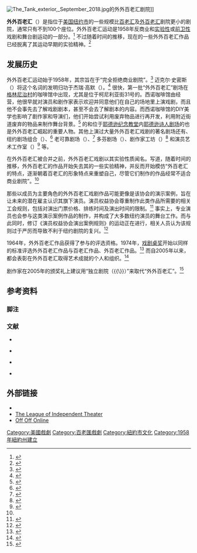 [[File:The_Tank_exterior,_September_2018.jpg|thumb]]的外外百老汇剧院]]

'''外外百老汇'''（{{Lang-en|Off-Off-Broadway}}）是指位于[[美国|美国]][[纽约市|纽约市]]的一些规模比[[百老汇|百老汇]]及[[外百老汇|外百老汇]]剧院更小的剧院，通常只有不到100个座位。外外百老汇运动是1958年反商业和[[實驗劇場|实验性]]或[[前衛|前卫性]]戏剧和舞台剧运动的一部分。<ref>{{cite web |author1=Charles Wright |title=Off-Off-Broadway, Way Back When |url=https://www.theatermania.com/new-york/news/off-off-broadway-way-back-when_5191.html |publisher=TheaterMania |accessdate=2022-05-30 |language=en |date=2004-10-04 |archive-date=2018-12-02 |archive-url=https://web.archive.org/web/20181202232752/https://www.theatermania.com/new-york/news/off-off-broadway-way-back-when_5191.html }}</ref> 不过随着时间的推移，现在的一些外外百老汇作品已经脱离了其运动早期的实验精神。<ref name="McNamara">{{cite journal |author1=Brooks McNamara |title=Broadway: A Theatre Historian's Perspective |journal=The Drama Review |date=2001-12-01 |volume=45 |issue=4 |pages=125-128 |doi=10.1162/105420401772990360 |s2cid=57571738 |language=en}}</ref>

== 发展历史 ==
外外百老汇运动始于1958年，其宗旨在于“完全拒绝商业剧院”。<ref>{{Harvnb|Viagas|2004|p=72}}</ref> 迈克尔·史密斯（{{lang|en|Michael Smith}}）将这个名词的发明归功于杰瑞·高默（{{lang|en|Jerry Tallmer}}）。<ref>{{cite journal |author1=Michael Smith |title=The Good Scene: Off Off-Broadway |journal={{Link-en|TDR (期刊)|TDR (journal)|杜兰戏剧评论}} |date=1966 |volume=10 |issue=4 |pages=159 - 176 |doi=10.2307/1125218 |jstor=1125218 |language=en}}</ref> 很快，第一批“外外百老汇”剧场在[[格林尼治村|格林尼治村]]的咖啡馆中出现，尤其是位于柯尼利亚街31号的{{Link-en|西诺咖啡馆|Caffe Cino}}。西诺咖啡馆由{{Link-en|乔·西诺|Joe Cino}}经营，他很早就对演员和剧作家表示欢迎并同意他们在自己的场地里上演戏剧，而且他不会事先去了解戏剧剧本，甚至不会去了解剧本的内容。而西诺咖啡馆的DIY美学也影响了剧作家和导演们，他们开始尝试利用废弃物品进行再开发，利用附近街道废弃的物品来制作舞台背景。<ref>{{Harvnb|Malewitz|2014|p=51}}</ref> {{Link-en|拉马马实验剧团|La MaMa Experimental Theatre Club}}的{{Link-en|艾伦·斯图尔特|Ellen Stewart}}和位于[[耶德逊纪念教堂|耶德逊纪念教堂]]内[[耶德逊纪念教堂|耶德逊诗人剧场]]的{{Link-en|阿尔·卡明斯|Al Carmines}}也是外外百老汇崛起的重要人物。其他上演过大量外外百老汇戏剧的著名剧场还有{{Link-en|创世纪剧院|Theatre Genesis}}、纽约剧场组合（{{lang|en|New York Theatre Ensemble}}）、<ref>{{cite magazine |date=1970-03-02 |editor1-last=Gilbert |editor1-first=Ruth |title=In and Around Town |url=https://books.google.co.jp/books?id=hscDAAAAMBAJ&pg=PA13&redir_esc=y#v=onepage&q&f=false |magazine=[[紐約_(雜誌)|纽约]] |language=en |publisher=New York Media, LLC |volume=3 |issue=9 |page=13 |issn=0028-7369 |access-date=2022-05-31 |archive-date=2022-05-31 |archive-url=https://web.archive.org/web/20220531030256/https://books.google.co.jp/books?id=hscDAAAAMBAJ&pg=PA13&redir_esc=y#v=onepage&q&f=false }}</ref> 老可靠剧场（{{lang|en|The Old Reliable}}）、<ref>{{cite journal |author1=Stephen J. Bottoms |title=Playing Underground: A Critical History of the 1960s Off-Off-Broadway Movement |date=2004 |doi=10.3998/mpub.22965 |isbn=9780472031948 |publisher=University of Michigan Press |language=en}}</ref> 多芬剧场（{{lang|en|The Dove Company}}）、剧作家工坊（{{lang|en|The Playwrights Workshop}}）<ref>{{cite web |title=Robert Patrick Papers ca. 1940-1984 |url=https://www.nypl.org/sites/default/files/archivalcollections/pdf/thepatri.pdf |publisher=The New York Public Library |language=en |date=2004-05 |access-date=2022-05-31 |archive-date=2022-05-31 |archive-url=https://web.archive.org/web/20220531030253/https://www.nypl.org/sites/default/files/archivalcollections/pdf/thepatri.pdf }}</ref> 和演员艺术工作室（{{lang|en|Workshop of the Players Art}}）<ref>{{cite web |author1=Tony Ortega |title=Christopher Lloyd! Stacy Keach! Jessica Tandy! It’s the 1973 Obies! |url=https://www.villagevoice.com/2011/05/03/christopher-lloyd-stacy-keach-jessica-tandy-its-the-1973-obies/ |publisher={{Link-en|乡村之声|The Village Voice}} |accessdate=2022-05-31 |archiveurl=https://web.archive.org/web/20180710010213/https://www.villagevoice.com/2011/05/03/christopher-lloyd-stacy-keach-jessica-tandy-its-the-1973-obies/ |archivedate=2018-07-18 |language=en |date=2011-05-04}}</ref> 等。

在外外百老汇被合并之前，外外百老汇戏剧以其实验性质闻名。{{Link-en|布鲁克斯·麦克纳马拉|Brooks McNamara}}写道，随着时间的推移，外外百老汇的作品开始失去其的一些实验精神，并反而开始模仿“外百老汇的特点，逐渐朝着百老汇的形象特点来重塑自己，尽管它们制作的作品经常不适合商业剧院”。<ref name="McNamara" />

那些以{{Link-en|演员权益协会|Actors' Equity Association}}成员为主要角色的外外百老汇戏剧作品可能更像是该协会的演示案例，旨在让未来的潜在雇主认识其旗下演员。演员权益协会尊重制作此类作品所需要的相关工会规则，包括对演出门票价格、排练时间及演出时间的限制。<ref>{{cite web |title=NY Showcase |url=https://www.actorsequity.org/resources/contracts/Showcase-NY/ |publisher={{Link-en|演员权益协会|Actors' Equity Association}} |language=en |access-date=2022-05-31 |archive-date=2022-06-10 |archive-url=https://web.archive.org/web/20220610185907/https://www.actorsequity.org/resources/contracts/Showcase-NY/ }}</ref> 事实上，专业演员也会参与这类演示案例作品的制作，并构成了大多数纽约演员的舞台工作。而与此同时，修订《演员权益协会演出案例规则》的运动正在进行，相关人员认为该规则过于严厉而导致不利于纽约剧院的复兴。<ref>{{cite web |author1=Garrett Eisler |title=Breaking the Code? |url=http://www.villagevoice.com/theater/0735%2Ceisler%2C77610%2C11.html |publisher={{Link-en|乡村之声|The Village Voice}} |accessdate=2022-05-31 |archiveurl=https://web.archive.org/web/20071109084522/http://www.villagevoice.com/theater/0735,eisler,77610,11.html |archivedate=2007-11-09 |language=en |date=2007-08-28}}</ref>

1964年，外外百老汇作品获得了参与{{Link-en|奥比奖|Obie Award}}的评选资格。1974年，[[戏剧桌奖|戏剧桌奖]]开始以同样的标准评选外外百老汇作品与百老汇作品、外百老汇作品。<ref>{{cite web |title=About the Drama Desk Awards |url=http://awards.dramadesk.org/about.html |publisher=[[戏剧桌奖|戏剧桌奖]] |accessdate=2022-05-31 |archiveurl=https://web.archive.org/web/20150325074058/http://awards.dramadesk.org/about.html |archivedate=2015-03-25 |language=en}}</ref> 而自2005年以来，{{Link-en|纽约创新戏剧奖|New York Innovative Theatre Awards}}都会表彰在外外百老汇取得艺术成就的个人和组织。<ref>{{cite web |title=About The New York Innovative Theatre Awards |url=https://www.nyitawards.com/about |publisher={{Link-en|纽约创新戏剧奖|New York Innovative Theatre Awards}} |accessdate=2022-05-31 |archiveurl=https://web.archive.org/web/20211123225853/https://www.nyitawards.com/about |archivedate=2021-11-23 |language=en}}</ref>

剧作家{{Link-en|柯克·伍德·布罗姆利|Kirk Wood Bromley}}在2005年的{{Link-en|纽约创新戏剧奖|New York Innovative Theatre Awards}}颁奖礼上建议用“独立剧院（{{lang|en|Independent Theatre}}{{\}}{{lang|en|Indie Theatre}}）”来取代“外外百老汇”。<ref>{{cite book |editor=Jeffrey Eric Jenkins |title=The Best Plays Theater Yearbook |date=2007 |publisher=Hal Leonard |isbn=9780879103460 |page=261 |edition=87th Edition |url=https://archive.org/details/bestplaystheater00jeff_1/page/261/mode/2up |accessdate=2022-06-01 |language=en}}</ref>

== 参考资料 ==
=== 脚注 ===
{{ReflistH}}
{{Reflist|3}}
{{ReflistF}}

=== 文献 ===
{{ReflistH}}
* {{cite book |last1=Bottoms |first1=Stephen James |year=2006 |title=Playing Underground: A Critical History of the 1960s Off-Off-Broadway Movement |publisher=University of Michigan Press |isbn=9780472031948 |language=en |ref=harv }}

* {{cite book |last1=Curley |first1=Mallory |year=2013 |title=Tales of Off Off Broadway |publisher=Randy Press |language=en |ref=harv }}

* {{cite book |last1=Viagas |first1=Robert |year=2004 |title=The Back Stage Guide to Broadway |publisher=Back Stage Books |isbn=9780823088096 |language=en |ref=harv }}

* {{cite journal |last1=Malewitz |first1=Raymond |year=2014 |title=The Practice of Misuse: Rugged Consumerism in Contemporary American Culture |journal=The Practice of Misuse |type= |series= |language=en|edition= |location= |publisher=Stanford University Press |doi=10.11126/stanford/9780804791960.001.0001 |jstor=j.ctvqsf2xh |isbn=9780804791960 |ref=harv }}
{{ReflistF}}

== 外部链接 ==
{{Portal|美国|戏剧}}

* {{Wayback|url=https://web.archive.org/web/20190402041516/http://www.nyitawards.org/ |title=New York Innovative Theatre Awards }}
* [https://www.litny.org/ The League of Independent Theater] {{Wayback|url=https://www.litny.org/ |date=20220415145155 }}
* [https://www.offoffonline.com/ Off Off Online] {{Wayback|url=https://www.offoffonline.com/ |date=20220611222335 }}

{{Authority control}}
{{DEFAULTSORT:Off Off Broadway}}

[[Category:美國戲劇|Category:美國戲劇]]
[[Category:百老匯戲劇|Category:百老匯戲劇]]
[[Category:紐約市文化|Category:紐約市文化]]
[[Category:1958年紐約州建立|Category:1958年紐約州建立]]